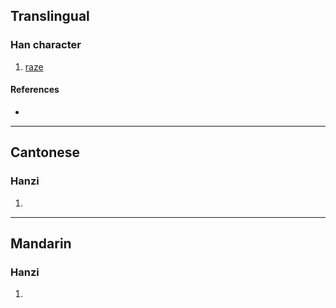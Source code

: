 {{character info/new}}
==Translingual==

===Han character===
{{Han char|rn=64|rad=手|as=11|sn=14|four=52021|canj=QJJL|ids=⿰扌斬}}

# [[raze]]

====References====
* {{Han ref|kx=0451.230|dkj=12637|dj=0802.010|hdz=31942.090|uh=6472|ud=25714|bh=E1DF|bd=57823}}

----

==Cantonese==

===Hanzi===
{{yue-hanzi|jyut=[[saam3]]|y=saam3}}

# {{defn|lang=yue|sort=手11}}

----

==Mandarin==

===Hanzi===
{{cmn-hanzi|pin=[[chàn]] ([[chan4]])|wg=ch'an<sup>4</sup>}}

# {{defn|lang=cmn|sort=手11}}